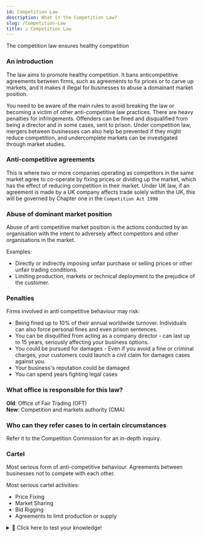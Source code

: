 ```yaml
---
id: Competition Law
description: What is the Competition Law?
slug: /Competition-Law
title: ⚖️ Competition Law
---
```


The competition law ensures healthy competition

### An introduction
The law aims to promote healthy competition. It bans anticompetitive agreements between firms, such as agreements to fix prices or to carve up markets, and it makes it illegal for businesses to abuse a domainant market position. 

You need to be aware of the main rules to avoid breaking the law or becoming a victim of other anti-competitive law practices. There are heavy penalties for infringements. Offenders can be fined and disqualified from being a director and in some cases, sent to prison. Under competition law, mergers between businesses can also help be prevented if they might reduce competition, and undercomplete markets can be investigated through market studies.

### Anti-competitive agreements
This is where two or more companies operating as competitors in the same market agree to co-operate by fixing prices or dividing up the market, which has the effect of reducing competition in their market.
Under UK law, if an agreement is made by a UK company affects trade solely within the UK, this will be governed by Chapter one in the `Competition Act 1998`

### Abuse of dominant market position
Abuse of anti competitive market position is the actions conducted by an organisation with the intent to adversely affect competitors and other organisations in the market.

Examples:
- Directly or indirectly imposing unfair purchase or selling prices or other unfair trading conditions.
- Limiting production, markets or technical deployment to the prejudice of the customer.

### Penalties
Firms involved in anti competitive behaviour may risk:
- Being fined up to 10% of their annual worldwide turnover. Individuals can also force personal fines and even prison sentences.
- You can be disqulified from acting as a company director - can last up to 15 years, seriously affecting your business options.
- You could be pursued for damages - Even if you avoid a fine or criminal charges, your customers could launch a civil claim for damages cases against you.
- Your business's reputation could be damaged
- You can spend years fighting legal cases

### What office is responsible for this law?
**Old**: Office of Fair Trading (OFT) <br/>
**New**: Competition and markets authority (CMA)

### Who can they refer cases to in certain circumstances
Refer it to the Competition Commssion for an in-depth inquiry.

### Cartel

Most serious form of anti-competitive behaviour. Agreements between businesses not to compete with each other.

Most serious cartel activities:
- Price Fixing
- Market Sharing
- Bid Rigging
- Agreements to limit production or supply


<details>
  <summary>🧠 Click here to test your knowledge! </summary>

<iframe src="https://quizlet.com/659653961/match/embed?i=3loczc&x=1jj1" height="500" width="100%"></iframe>

</details>
